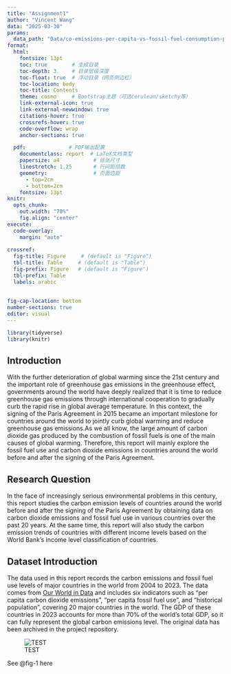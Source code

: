 ```yaml
---
title: "Assignment1"
author: "Vincent Wang"
data: "2025-03-30"
params:
  data_path: "Data/co-emissions-per-capita-vs-fossil-fuel-consumption-per-capita.csv"
format: 
  html:
    fontsize: 13pt 
    toc: true        # 生成目录
    toc-depth: 3     # 目录层级深度
    toc-float: true  # 浮动目录（网页侧边栏）
    toc-location: body
    toc-title: Contents
    theme: cosmo     # Bootstrap主题（可选cerulean/sketchy等）
    link-external-icon: true
    link-external-newwindow: true
    citations-hover: true
    crossrefs-hover: true
    code-overflow: wrap
    anchor-sections: true

  pdf:              # PDF输出配置
    documentclass: report  # LaTeX文档类型
    papersize: a4           # 纸张尺寸
    linestretch: 1.25       # 行间距倍数
    geometry:               # 页面边距
      - top=2cm
      - bottom=2cm
    fontsize: 13pt 
knitr:
  opts_chunk:
    out.width: "70%"
    fig.align: "center"
execute:
  code-overlay:
    margin: "auto"
    
crossref:
  fig-title: Figure     # (default is "Figure")
  tbl-title: Table     # (default is "Table")
  fig-prefix: Figure   # (default is "Figure")
  tbl-prefix: Table 
  labels: arabic
  
  
fig-cap-location: bottom
number-sections: true
editor: visual
---
```


```r
library(tidyverse)
library(knitr)

```

## Introduction

With the further deterioration of global warming since the 21st century and the important role of greenhouse gas emissions in the greenhouse effect, governments around the world have deeply realized that it is time to reduce greenhouse gas emissions through international cooperation to gradually curb the rapid rise in global average temperature. In this context, the signing of the Paris Agreement in 2015 became an important milestone for countries around the world to jointly curb global warming and reduce greenhouse gas emissions.As we all know, the large amount of carbon dioxide gas produced by the combustion of fossil fuels is one of the main causes of global warming. Therefore, this report will mainly explore the fossil fuel use and carbon dioxide emissions in countries around the world before and after the signing of the Paris Agreement.

## Research Question

In the face of increasingly serious environmental problems in this century, this report studies the carbon emission levels of countries around the world before and after the signing of the Paris Agreement by obtaining data on carbon dioxide emissions and fossil fuel use in various countries over the past 20 years. At the same time, this report will also study the carbon emission trends of countries with different income levels based on the World Bank's income level classification of countries.

## Dataset Introduction

The data used in this report records the carbon emissions and fossil fuel use levels of major countries in the world from 2004 to 2023. The data comes from [Our World in Data](https://ourworldindata.org/) and includes six indicators such as "per capita carbon dioxide emissions", "per capita fossil fuel use", and "historical population", covering 20 major countries in the world. The GDP of these countries in 2023 accounts for more than 70% of the world's total GDP, so it can fully represent the global carbon emissions level. The original data has been archived in the project repository.

![TEST](images/test.png){#fig-1}

See @fig-1 here
